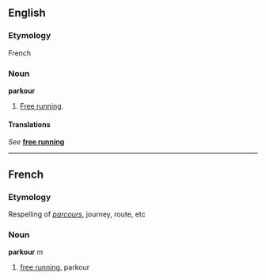 ==English==
===Etymology===
French

===Noun===
'''parkour'''

#[[Free running]].

====Translations====
''See'' '''[[free running]]'''

----
==French==
===Etymology===
Respelling of ''[[parcours]]'', journey, route, etc <!--I assume this is the case, but it needs to be confirmed.  Paul G-->

===Noun===
'''parkour''' ''m''

#[[free running]], parkour